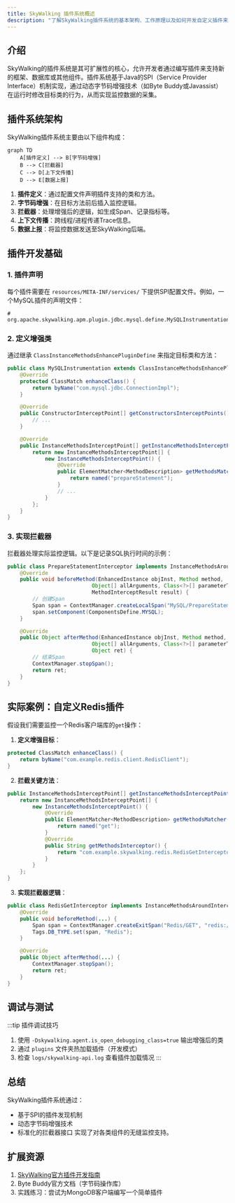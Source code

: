 ```yaml
---
title: SkyWalking 插件系统概述
description: "了解SkyWalking插件系统的基本架构、工作原理以及如何开发自定义插件来扩展监控能力。"
---
```


## 介绍

SkyWalking的插件系统是其可扩展性的核心，允许开发者通过编写插件来支持新的框架、数据库或其他组件。插件系统基于Java的SPI（Service Provider Interface）机制实现，通过动态字节码增强技术（如Byte Buddy或Javassist）在运行时修改目标类的行为，从而实现监控数据的采集。

## 插件系统架构

SkyWalking插件系统主要由以下组件构成：

```mermaid
graph TD
    A[插件定义] --> B[字节码增强]
    B --> C[拦截器]
    C --> D[上下文传播]
    D --> E[数据上报]
```

1. **插件定义**：通过配置文件声明插件支持的类和方法。
2. **字节码增强**：在目标方法前后插入监控逻辑。
3. **拦截器**：处理增强后的逻辑，如生成Span、记录指标等。
4. **上下文传播**：跨线程/进程传递Trace信息。
5. **数据上报**：将监控数据发送至SkyWalking后端。

## 插件开发基础

### 1. 插件声明
每个插件需要在 `resources/META-INF/services/` 下提供SPI配置文件。例如，一个MySQL插件的声明文件：

```plaintext
# org.apache.skywalking.apm.plugin.jdbc.mysql.define.MySQLInstrumentation
```

### 2. 定义增强类
通过继承 `ClassInstanceMethodsEnhancePluginDefine` 来指定目标类和方法：

```java
public class MySQLInstrumentation extends ClassInstanceMethodsEnhancePluginDefine {
    @Override
    protected ClassMatch enhanceClass() {
        return byName("com.mysql.jdbc.ConnectionImpl");
    }

    @Override
    public ConstructorInterceptPoint[] getConstructorsInterceptPoints() {
        // ...
    }

    @Override
    public InstanceMethodsInterceptPoint[] getInstanceMethodsInterceptPoints() {
        return new InstanceMethodsInterceptPoint[] {
            new InstanceMethodsInterceptPoint() {
                @Override
                public ElementMatcher<MethodDescription> getMethodsMatcher() {
                    return named("prepareStatement");
                }
                // ...
            }
        };
    }
}
```

### 3. 实现拦截器
拦截器处理实际监控逻辑。以下是记录SQL执行时间的示例：

```java
public class PrepareStatementInterceptor implements InstanceMethodsAroundInterceptor {
    @Override
    public void beforeMethod(EnhancedInstance objInst, Method method, 
                           Object[] allArguments, Class<?>[] parameterTypes,
                           MethodInterceptResult result) {
        // 创建Span
        Span span = ContextManager.createLocalSpan("MySQL/PrepareStatement");
        span.setComponent(ComponentsDefine.MYSQL);
    }

    @Override
    public Object afterMethod(EnhancedInstance objInst, Method method,
                           Object[] allArguments, Class<?>[] parameterTypes,
                           Object ret) {
        // 结束Span
        ContextManager.stopSpan();
        return ret;
    }
}
```

## 实际案例：自定义Redis插件

假设我们需要监控一个Redis客户端库的`get`操作：

1. **定义增强目标**：
```java
protected ClassMatch enhanceClass() {
    return byName("com.example.redis.client.RedisClient");
}
```

2. **拦截关键方法**：
```java
public InstanceMethodsInterceptPoint[] getInstanceMethodsInterceptPoints() {
    return new InstanceMethodsInterceptPoint[] {
        new InstanceMethodsInterceptPoint() {
            @Override
            public ElementMatcher<MethodDescription> getMethodsMatcher() {
                return named("get");
            }
            @Override
            public String getMethodsInterceptor() {
                return "com.example.skywalking.redis.RedisGetInterceptor";
            }
        }
    };
}
```

3. **实现拦截器逻辑**：
```java
public class RedisGetInterceptor implements InstanceMethodsAroundInterceptor {
    @Override
    public void beforeMethod(...) {
        Span span = ContextManager.createExitSpan("Redis/GET", "redis://" + objInst.getRedisHost());
        Tags.DB_TYPE.set(span, "Redis");
    }

    @Override
    public Object afterMethod(...) {
        ContextManager.stopSpan();
        return ret;
    }
}
```

## 调试与测试

:::tip 插件调试技巧
1. 使用 `-Dskywalking.agent.is_open_debugging_class=true` 输出增强后的类
2. 通过 `plugins` 文件夹热加载插件（开发模式）
3. 检查 `logs/skywalking-api.log` 查看插件加载情况
:::

## 总结

SkyWalking插件系统通过：
- 基于SPI的插件发现机制
- 动态字节码增强技术
- 标准化的拦截器接口
实现了对各类组件的无缝监控支持。

## 扩展资源

1. [SkyWalking官方插件开发指南](https://skywalking.apache.org/docs/)
2. Byte Buddy官方文档（字节码操作库）
3. 实践练习：尝试为MongoDB客户端编写一个简单插件